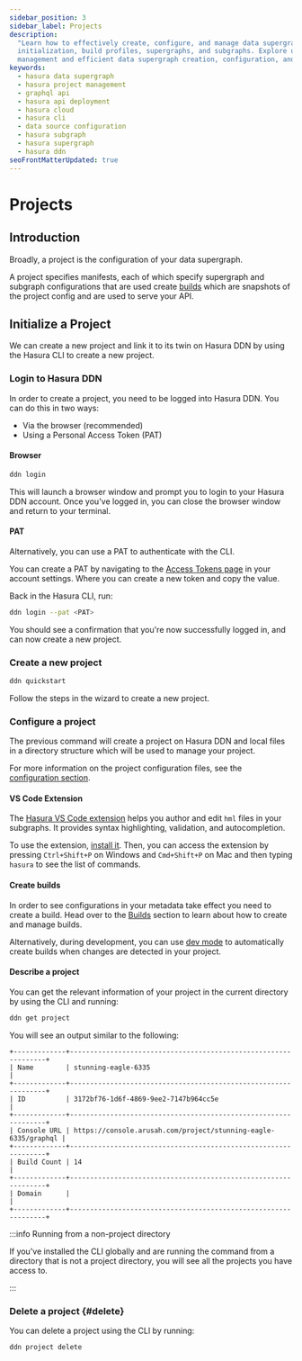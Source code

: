 ```yaml
---
sidebar_position: 3
sidebar_label: Projects
description:
  "Learn how to effectively create, configure, and manage data supergraphs with Hasura DDN. Dive into project
  initialization, build profiles, supergraphs, and subgraphs. Explore usage of the Hasura CLI for streamlined project
  management and efficient data supergraph creation, configuration, and deployment."
keywords:
  - hasura data supergraph
  - hasura project management
  - graphql api
  - hasura api deployment
  - hasura cloud
  - hasura cli
  - data source configuration
  - hasura subgraph
  - hasura supergraph
  - hasura ddn
seoFrontMatterUpdated: true
---
```


# Projects

## Introduction

Broadly, a project is the configuration of your data supergraph.

A project specifies manifests, each of which specify supergraph and subgraph configurations that are used create
[builds](/ci-cd/builds.mdx) which are snapshots of the project config and are used to serve your API.

## Initialize a Project

We can create a new project and link it to its twin on Hasura DDN by using the Hasura CLI to create a new project.

### Login to Hasura DDN

In order to create a project, you need to be logged into Hasura DDN. You can do this in two ways:

- Via the browser (recommended)
- Using a Personal Access Token (PAT)

#### Browser

```bash
ddn login
```

This will launch a browser window and prompt you to login to your Hasura DDN account. Once you've logged in, you can
close the browser window and return to your terminal.

#### PAT

Alternatively, you can use a PAT to authenticate with the CLI.

You can create a PAT by navigating to the [Access Tokens page](https://cloud.hasura.io/account-settings/access-tokens)
in your account settings. Where you can create a new token and copy the value.

Back in the Hasura CLI, run:

```bash
ddn login --pat <PAT>
```

You should see a confirmation that you're now successfully logged in, and can now create a new project.

### Create a new project

```bash
ddn quickstart
```

Follow the steps in the wizard to create a new project.

### Configure a project

The previous command will create a project on Hasura DDN and local files in a directory structure which will be used to
manage your project.

For more information on the project configuration files, see the [configuration section](/ci-cd/config.mdx).

#### VS Code Extension

The
[Hasura VS Code extension](https://marketplace.visualstudio.com/items?itemName=HasuraHQ.hasura&ssr=false#review-details)
helps you author and edit `hml` files in your subgraphs. It provides syntax highlighting, validation, and
autocompletion.

To use the extension, [install it](https://marketplace.visualstudio.com/items?itemName=HasuraHQ.hasura). Then, you can
access the extension by pressing `Ctrl+Shift+P` on Windows and `Cmd+Shift+P` on Mac and then typing `hasura` to see the
list of commands.

#### Create builds

In order to see configurations in your metadata take effect you need to create a build. Head over to the
[Builds](/ci-cd/builds.mdx) section to learn about how to create and manage builds.

Alternatively, during development, you can use [dev mode](/cli/commands/dev.mdx) to automatically create builds when
changes are detected in your project.

#### Describe a project

You can get the relevant information of your project in the current directory by using the CLI and running:

```bash
ddn get project
```

You will see an output similar to the following:

```text
+-------------+----------------------------------------------------------------+
| Name        | stunning-eagle-6335                                            |
+-------------+----------------------------------------------------------------+
| ID          | 3172bf76-1d6f-4869-9ee2-7147b964cc5e                           |
+-------------+----------------------------------------------------------------+
| Console URL | https://console.arusah.com/project/stunning-eagle-6335/graphql |
+-------------+----------------------------------------------------------------+
| Build Count | 14                                                             |
+-------------+----------------------------------------------------------------+
| Domain      |                                                                |
+-------------+----------------------------------------------------------------+
```

:::info Running from a non-project directory

If you've installed the CLI globally and are running the command from a directory that is not a project directory, you
will see all the projects you have access to.

:::

### Delete a project {#delete}

You can delete a project using the CLI by running:

```bash
ddn project delete
```
